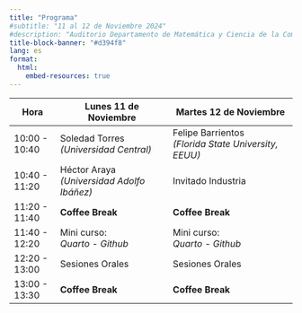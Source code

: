 ```yaml
---
title: "Programa"
#subtitle: "11 al 12 de Noviembre 2024"
#description: "Auditorio Departamento de Matemática y Ciencia de la Computación"
title-block-banner: "#d394f8"
lang: es
format: 
  html:
    embed-resources: true
---
```



| Hora              | Lunes 11 de Noviembre                        | Martes 12 de Noviembre                            |
|-------------------|----------------------------------------------|---------------------------------------------------|
| 10:00 - 10:40     | Soledad Torres  <br> *(Universidad Central)*  | Felipe Barrientos <br> *(Florida State University, EEUU)* |
| 10:40 - 11:20     | Héctor Araya  <br> *(Universidad Adolfo Ibáñez)* | Invitado Industria                           |
| 11:20 - 11:40     | **Coffee Break**                   | **Coffee Break**                       |
| 11:40 - 12:20     | Mini curso: <br> *Quarto - Github*                  | Mini curso: <br> *Quarto - Github*        |
| 12:20 - 13:00     | Sesiones Orales                              | Sesiones Orales                                  |
| 13:00 - 13:30     | **Coffee Break**                   | **Coffee Break**                       |
